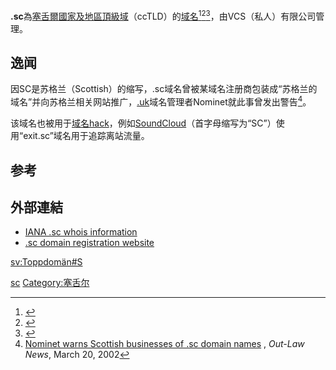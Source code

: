'''.sc'''為[[塞舌尔|塞舌爾]][[國家及地區頂級域|國家及地區頂級域]]（ccTLD）的[[域名|域名]]<ref>{{Cite book|title=常用电脑词语速查手册|last=何弘主编|first=|publisher=西安：西安出版社|year=2000|isbn=7-80594-644-2|location=|pages=201-202}}</ref><ref>{{Cite book|title=英德汉广播电视技术词典|last=（德）赫伯特·蒂尔曼（Herbert Tillmann）编；梁瑛等译|first=|publisher=北京：中国广播电视出版社|year=2002|isbn=7-5043-3793-5|location=|pages=440-442}}</ref><ref>{{Cite book|title=大学计算机基础|last=刘丕娥主编|first=|publisher=哈尔滨：哈尔滨工业大学出版社|year=2010|isbn=978-7-5603-3056-3|location=|pages=342-345}}</ref>，由VCS（私人）有限公司管理。

== 逸闻 ==
因SC是苏格兰（Scottish）的缩写，.sc域名曾被某域名注册商包装成“苏格兰的域名”并向苏格兰相关网站推广，[[.uk|.uk]]域名管理者Nominet就此事曾发出警告<ref>[http://www.out-law.com/page-2460 Nominet warns Scottish businesses of .sc domain names] {{Wayback|url=http://www.out-law.com/page-2460 |date=20190311020506 }}, ''Out-Law News'', March 20, 2002</ref>。

该域名也被用于[[域名hack|域名hack]]，例如[[SoundCloud|SoundCloud]]（首字母缩写为“SC”）使用“exit.sc”域名用于追踪离站流量。

== 参考 ==
{{reflist}}

== 外部連結 ==
* [http://www.iana.org/root-whois/sc.htm IANA .sc whois information]{{Wayback|url=http://www.iana.org/root-whois/sc.htm |date=20081012231347 }}
* [http://www.nic.sc/ .sc domain registration website]{{Wayback|url=http://www.nic.sc/ |date=20120605034752 }}

{{Internet-stub}}

{{CcTLD}}

[[Category:國家及地區頂級域|sc]]
[[Category:塞舌尔|Category:塞舌尔]]

[[sv:Toppdomän#S|sv:Toppdomän#S]]